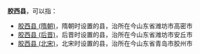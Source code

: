 '''胶西县'''，可以指：
*[[胶西县_(隋朝)|胶西县 (隋朝)]]，隋朝时设置的县，治所在今山东省潍坊市高密市
*[[胶西县_(后晋)|胶西县 (后晋)]]，后晋时设置的县，治所在今山东省潍坊市安丘市
*[[胶西县_(北宋)|胶西县 (北宋)]]，北宋时设置的县，治所在今山东省青岛市胶州市

{{Disambig|J|Cat=三字中国县名消歧义}}